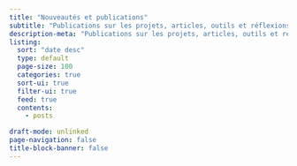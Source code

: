 ```yaml
---
title: "Nouveautés et publications"
subtitle: "Publications sur les projets, articles, outils et réflexions"
description-meta: "Publications sur les projets, articles, outils et réflexions en lien avec la psychologie et l’intelligence artificielle"
listing: 
  sort: "date desc"
  type: default
  page-size: 100
  categories: true
  sort-ui: true
  filter-ui: true
  feed: true
  contents: 
    - posts

draft-mode: unlinked
page-navigation: false
title-block-banner: false
---
```

